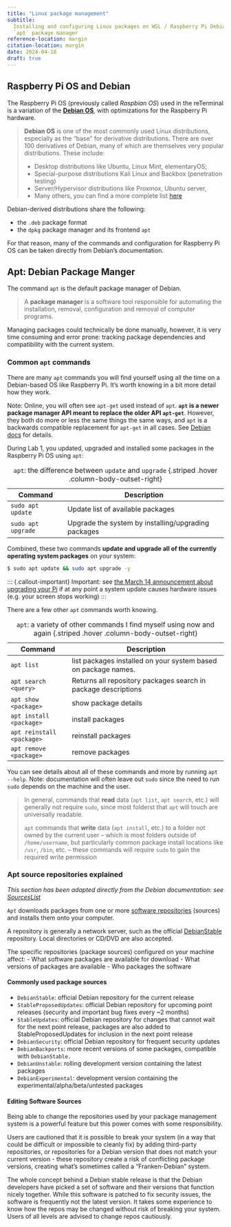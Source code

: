 ```yaml
---
title: "Linux package management"
subtitle:
  Installing and configuring Linux packages on WSL / Raspberry Pi Debian using the
  `apt` package manager
reference-location: margin
citation-location: margin
date: 2024-04-18
draft: true
---
```


## Raspberry Pi OS and Debian

The Raspberry Pi OS (previously called _Raspbian OS_) used in the reTerminal is
a variation of the [**Debian OS**](https://en.wikipedia.org/wiki/Debian), with
optimizations for the Raspberry Pi hardware.

> **Debian OS** is one of the most commonly used Linux distributions, especially
> as the "base" for derivative distributions. There are over 100 derivatives of
> Debian, many of which are themselves very popular distributions. These
> include:
>
> - Desktop distributions like Ubuntu, Linux Mint, elementaryOS;
> - Special-purpose distributions Kali Linux and Backbox (penetration testing)
> - Server/Hypervisor distributions like Proxmox, Ubuntu server,
> - Many others, you can find a more complete list
>   [here](https://en.wikipedia.org/wiki/List_of_Linux_distributions#Debian-based)

Debian-derived distributions share the following:

- the `.deb` package format
- the `dpkg` package manager and its frontend `apt`

For that reason, many of the commands and configuration for Raspberry Pi OS can
be taken directly from Debian's documentation.

## Apt: Debian Package Manger

The command `apt` is the default package manager of Debian.

> A **package manager** is a software tool responsible for automating the
> installation, removal, configuration and removal of computer programs.

Managing packages could technically be done manually, however, it is very time
consuming and error prone: tracking package dependencies and compatibility with
the current system.

### Common `apt` commands

There are many `apt` commands you will find yourself using all the time on a
Debian-based OS like Raspberry Pi. It's worth knowing in a bit more detail how
they work.

Note: Online, you will often see `apt-get` used instead of `apt`. **`apt` is a
newer package manager API meant to replace the older API `apt-get`**. However,
they both do more or less the same things the same ways, and `apt` is a
backwards compatible replacement for `apt-get` in all cases. See
[Debian docs](https://www.debian.org/doc/manuals/debian-handbook/sect.apt-get.en.html)
for details.

During Lab 1, you updated, upgraded and installed some packages in the Raspberry
Pi OS using `apt`:

| Command            | Description                                         |
| ------------------ | --------------------------------------------------- |
| `sudo apt update`  | Update list of available packages                   |
| `sudo apt upgrade` | Upgrade the system by installing/upgrading packages |

: `apt`: the difference between `update` and `upgrade` {.striped .hover
.column-body-outset-right}

Combined, these two commands **update and upgrade all of the currently operating
system packages** on your system:

```bash
$ sudo apt update && sudo apt upgrade -y
```

::: {.callout-important} Important: see
[the March 14 announcement about upgrading your Pi](/announcements/2024-03-14-pi-update.qmd)
if at any point a system update causes hardware issues (e.g. your screen stops
working) :::

There are a few other `apt` commands worth knowing.

| Command                   | Description                                                    |
| ------------------------- | -------------------------------------------------------------- |
| `apt list`                | list packages installed on your system based on package names. |
| `apt search <query>`      | Returns all repository packages search in package descriptions |
| `apt show <package>`      | show package details                                           |
| `apt install <package>`   | install packages                                               |
| `apt reinstall <package>` | reinstall packages                                             |
| `apt remove <package>`    | remove packages                                                |

: `apt`: a variety of other commands I find myself using now and again {.striped
.hover .column-body-outset-right}

You can see details about all of these commands and more by running
`apt --help`. Note: documentation will often leave out `sudo` since the need to
run `sudo` depends on the machine and the user.

> In general, commands that **read** data (`apt list`, `apt search`, etc.) will
> generally not require `sudo`, since most folderst that `apt` will touch are
> universally readable.
>
> `apt` commands that **write** data (`apt install`, etc.) to a folder not owned
> by the current user -- which is most folders outside of `/home/username`, but
> particularly common package install locations like `/usr`, `/bin`, etc. --
> these commands will require `sudo` to gain the required write permission

### Apt source repositories explained

_This section has been adapted directly from the Debian documentation: see
[SourcesList](https://wiki.debian.org/SourcesList)_

`Apt` downloads packages from one or more
[software repositories](https://wiki.debian.org/DebianRepository) (sources) and
installs them onto your computer.

A repository is generally a network server, such as the official
[DebianStable](https://wiki.debian.org/DebianStable) repository. Local
directories or CD/DVD are also accepted.

The specific repositories (package sources) configured on your machine affect: -
What software packages are available for download - What versions of packages
are available - Who packages the software

#### Commonly used package sources

- `DebianStable`: official Debian repository for the current release
- `StableProposedUpdates`: official Debian repository for upcoming point releases
  (security and important bug fixes every ~2 months)
- `StableUpdates`: official Debian repository for changes that cannot wait for the
  next point release, packages are also added to StableProposedUpdates for
  inclusion in the next point release
- `DebianSecurity`: official Debian repository for frequent security updates
- `DebianBackports`: more recent versions of some packages, compatible with
  `DebianStable.`
- `DebianUnstable`: rolling development version containing the latest packages
- `DebianExperimental`: development version containing the
  experimental/alpha/beta/untested packages

#### Editing Software Sources

Being able to change the repositories used by your package management system is
a powerful feature but this power comes with some responsibility.

Users are cautioned that it is possible to break your system (in a way that
could be difficult or impossible to cleanly fix) by adding third-party
repositories, or repositories for a Debian version that does not match your
current version - these repository create a risk of conflicting package
versions, creating what's sometimes called a "Franken-Debian" system.

The whole concept behind a Debian stable release is that the Debian developers
have picked a set of software and their versions that function nicely together.
While this software is patched to fix security issues, the software is
frequently not the latest version. It takes some experience to know how the
repos may be changed without risk of breaking your system. Users of all levels
are advised to change repos cautiously.
